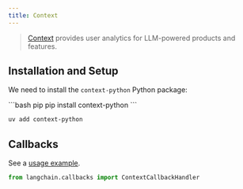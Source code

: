 ```yaml
---
title: Context
---
```


>[Context](https://context.ai/) provides user analytics for LLM-powered products and features.

## Installation and Setup

We need to install the  `context-python` Python package:

<CodeGroup>
```bash pip
pip install context-python
```

```bash uv
uv add context-python
```
</CodeGroup>


## Callbacks

See a [usage example](/oss/integrations/callbacks/context).

```python
from langchain.callbacks import ContextCallbackHandler
```

